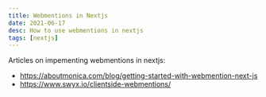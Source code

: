 ```yaml
---
title: Webmentions in Nextjs
date: 2021-06-17
desc: How to use webmentions in nextjs
tags: [nextjs]
---
```


Articles on impementing webmentions in nextjs:

- https://aboutmonica.com/blog/getting-started-with-webmention-next-js
- https://www.swyx.io/clientside-webmentions/
